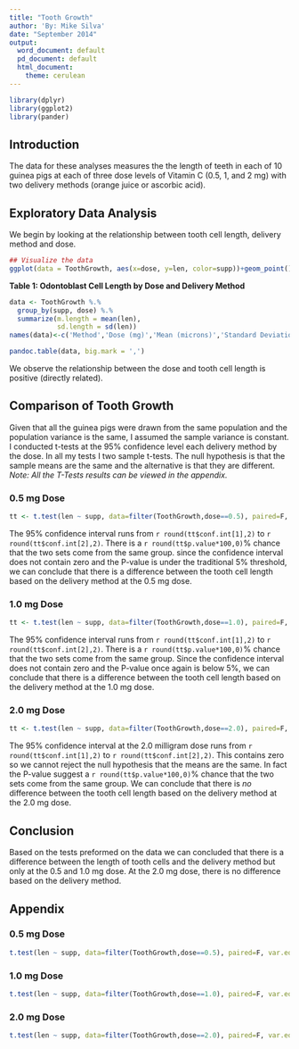 ```yaml
---
title: "Tooth Growth"
author: 'By: Mike Silva'
date: "September 2014"
output:
  word_document: default
  pd_document: default
  html_document:
    theme: cerulean
---
```

```r
library(dplyr)
library(ggplot2)
library(pander)
```
## Introduction

The data for these analyses measures the the length of teeth in each of 10 guinea pigs at each of three dose levels of Vitamin C (0.5, 1, and 2 mg) with two delivery methods (orange juice or ascorbic acid).

## Exploratory Data Analysis  

We begin by looking at the relationship between tooth cell length, delivery method and dose.

```r
## Visualize the data
ggplot(data = ToothGrowth, aes(x=dose, y=len, color=supp))+geom_point()+xlab('Dose in Milligrams')+ylab('Length in Microns')+facet_grid(. ~ supp)+theme(legend.position='none')+ggtitle('Figure 1: Odontoblast Cell Length by Dose and Delivery Method (O.J. or Vitamin C)')+stat_smooth()
```

**Table 1: Odontoblast Cell Length by Dose and Delivery Method**  
```r
data <- ToothGrowth %.%
  group_by(supp, dose) %.%
  summarize(m.length = mean(len),
            sd.length = sd(len))
names(data)<-c('Method','Dose (mg)','Mean (microns)','Standard Deviation')

pandoc.table(data, big.mark = ',')
```

We observe the relationship between the dose and tooth cell length is positive (directly related).

## Comparison of Tooth Growth
Given that all the guinea pigs were drawn from the same population and the population variance is the same, I assumed the sample variance is constant. I conducted t-tests at the 95% confidence level each delivery method by the dose. In all my tests I two sample t-tests.  The null hypothesis is that the sample means are the same and the alternative is that they are different.  *Note: All the T-Tests results can be viewed in the appendix.*

### 0.5 mg Dose
```r
tt <- t.test(len ~ supp, data=filter(ToothGrowth,dose==0.5), paired=F, var.equal=T)
```

The 95% confidence interval runs from `r round(tt$conf.int[1],2)` to `r round(tt$conf.int[2],2)`.  There is a `r round(tt$p.value*100,0)`% chance that the two sets come from the same group.  since the confidence interval does not contain zero and the P-value is under the traditional 5% threshold, we can conclude that there is a difference between the tooth cell length based on the delivery method at the 0.5 mg dose. 

### 1.0 mg Dose
```r
tt <- t.test(len ~ supp, data=filter(ToothGrowth,dose==1.0), paired=F, var.equal=T)
```

The 95% confidence interval runs from `r round(tt$conf.int[1],2)` to `r round(tt$conf.int[2],2)`.  There is a `r round(tt$p.value*100,0)`% chance that the two sets come from the same group.  Since the confidence interval does not contain zero and the P-value once again is below 5%, we can conclude that there is a difference between the tooth cell length based on the delivery method at the 1.0 mg dose. 

### 2.0 mg Dose
```r
tt <- t.test(len ~ supp, data=filter(ToothGrowth,dose==2.0), paired=F, var.equal=T)
```

The 95% confidence interval at the 2.0 milligram dose runs from `r round(tt$conf.int[1],2)` to `r round(tt$conf.int[2],2)`.  This contains zero so we cannot reject the null hypothesis that the means are the same.  In fact the P-value suggest a `r round(tt$p.value*100,0)`% chance that the two sets come from the same group. We can conclude that there is *no* difference between the tooth cell length based on the delivery method at the 2.0 mg dose. 

## Conclusion
Based on the tests preformed on the data we can concluded that there is a difference between the length of tooth cells and the delivery method but only at the 0.5 and 1.0 mg dose.  At the 2.0 mg dose, there is no difference based on the delivery method.

## Appendix
### 0.5 mg Dose
```r
t.test(len ~ supp, data=filter(ToothGrowth,dose==0.5), paired=F, var.equal=T)
```

### 1.0 mg Dose
```r
t.test(len ~ supp, data=filter(ToothGrowth,dose==1.0), paired=F, var.equal=T)
```

### 2.0 mg Dose
```r
t.test(len ~ supp, data=filter(ToothGrowth,dose==2.0), paired=F, var.equal=T)
```